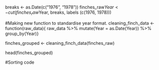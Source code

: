 breaks <- as.Date(c("1976", "1978"))
finches_raw$Year <- cut(finches_raw$Year, breaks, labels (c(1976, 1978)))

#Making new function to standardise year format.
cleaning_finch_data <- function(raw_data){
  raw_data %>% 
  mutate(Year = as.Date(Year)) %>% 
  group_by(Year)}
  
finches_grouped <- cleaning_finch_data(finches_raw)
 
head(finches_grouped)

#Sorting code